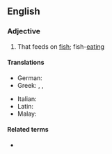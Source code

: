 ==English==

===Adjective===
{{en-adj}}

# {{lb|en|chiefly|of birds}} That feeds on [[fish]]; fish-[[eating]]

====Translations====
{{trans-top|fish}}
* German: {{t+|de|fischfressend}}
* Greek: {{t+|el|ιχθυοβόρος|sc=Grek}}, {{t+|el|ιχθυοφάγος|sc=Grek}}, {{t+|el|ψαροφάγος|sc=Grek}}
{{trans-mid}}
* Italian: {{t|it|piscivoro}}
* Latin: {{t|la|piscivorus}}
* Malay: {{t|ms|pisivor}}
{{trans-bottom}}

====Related terms====
* {{l|en|piscivore}}